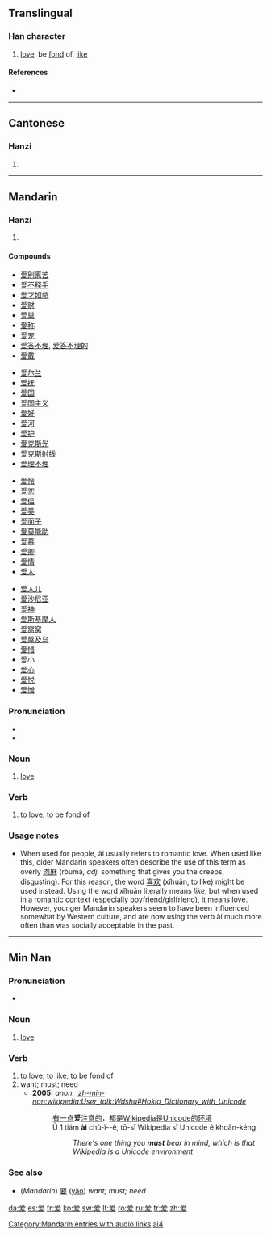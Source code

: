 {{zh-forms|{{zh-lookup|爱}}|{{zh-lookup|愛}}}}
{{see|愛}}
==Translingual==

===Han character===
{{Han char|rn=87|rad=爪|as=06|sn=10|canj=月月大水 (BBKE)}}

# [[love]], be [[fond]] of, [[like]]

====References====
* {{Han ref|kx=0689.091|hdz=32033.110|uh=7231|ud=29233}}

----

==Cantonese==

===Hanzi===
{{yue-hanzi|jyut=|y=ngoi3, oi3}}

# {{defn|Cantonese}}

----

==Mandarin==

===Hanzi===
{{cmn-hanzi|pin=[[ài]] ([[ai4]])|wg=ai<sup>4</sup>}}

# {{defn|Mandarin}}

====Compounds====
{{top4}}
* [[爱别离苦]]
* [[爱不释手]]
* [[爱才如命]]
* [[爱财]]
* [[爱巢]]
* [[爱称]]
* [[爱宠]]
* [[爱答不理]], [[爱答不理的]]
* [[爱戴]]
{{mid4}}
* [[爱尔兰]]
* [[爱抚]]
* [[爱国]]
* [[爱国主义]]
* [[爱好]]
* [[爱河]]
* [[爱护]]
* [[爱克斯光]]
* [[爱克斯射线]]
* [[爱理不理]]
{{mid4}}
* [[爱怜]]
* [[爱恋]]
* [[爱侣]]
* [[爱美]]
* [[爱面子]]
* [[爱莫能助]]
* [[爱慕]]
* [[爱卿]]
* [[爱情]]
* [[爱人]]
{{mid4}}
* [[爱人儿]]
* [[爱沙尼亚]]
* [[爱神]]
* [[爱斯基摩人]]
* [[爱窝窝]]
* [[爱屋及乌]]
* [[爱惜]]
* [[爱小]]
* [[爱心]]
* [[爱悦]]
* [[爱憎]]

{{bottom}}
{{zh-forms|{{zh-lookup|爱}}|{{zh-lookup|愛}}}}

===Pronunciation===
*{{audio|zh-ài.ogg|audio}}
* {{IPA|[ ai˥˩ ]}}

===Noun===
{{cmn-noun|s|pin=ài|pint=ai4|tra=愛|sim=爱|rs=爪06}}

# [[love]]

===Verb===
{{cmn-verb|s|pin=ài|pint=ai4|tra=愛|sim=爱|rs=爪06}}

# to [[love]]; to be fond of

===Usage notes===
* When used for people, ài usually refers to romantic love.  When used like this, older Mandarin speakers often describe the use of this term as overly [[肉麻]] (ròumá, ''adj.'' something that gives you the creeps, disgusting).  For this reason, the word [[喜欢]] (xǐhuān, to like) might be used instead.  Using the word xǐhuān literally means ''like'', but when used in a romantic context (especially boyfriend/girlfriend), it means love.  However, younger Mandarin speakers seem to have been influenced somewhat by Western culture, and are now using the verb ài much more often than was socially acceptable in the past.

[[Category:Mandarin entries with audio links]]
[[Category:zh-cn:Beginning Mandarin|ai4]]

----

==Min Nan==
{{zh-forms|{{zh-lookup|爱}}|{{zh-lookup|愛}}}}

===Pronunciation===
* {{IPA|[ ai˨˩ ]}}

===Noun===
{{nan-noun|s|poj=ài|pojt=ai3|tra=愛|sim=爱|rs=爪06}}

# [[love]]

===Verb===
{{nan-verb|s|poj=ài|pojt=ai3|tra=愛|sim=爱|rs=爪06}}

# to [[love]]; to like; to be fond of
# want; must; need
#* '''2005:''' ''anon.'' ''[[:zh-min-nan:wikipedia:User_talk:Wdshu#Hoklo_Dictionary_with_Unicode]]''
#*: [[有]][[一]][[点]]'''爱'''[[注意]][[的]]，[[都]][[是]]Wikipedia[[是]]Unicode[[的]][[环境]]
#*: Ū 1 tiám '''ài''' chù-ì--ê, tō-sī Wikipedia sī Unicode ê khoân-kéng
#*:: ''There's one thing you '''must''' bear in mind, which is that Wikipedia is a Unicode environment''

===See also===
* (''Mandarin'') [[要]] ([[yào]]) ''want; must; need''

[[da:爱]]
[[es:爱]]
[[fr:爱]]
[[ko:爱]]
[[sw:爱]]
[[lt:爱]]
[[ro:爱]]
[[ru:爱]]
[[tr:爱]]
[[zh:爱]]